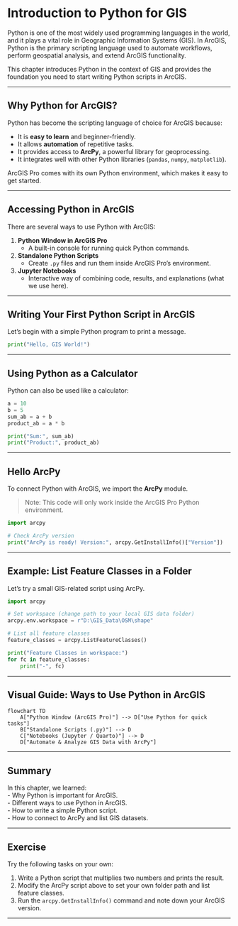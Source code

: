 # Introduction to Python for GIS

Python is one of the most widely used programming languages in the world, and it plays a vital role in Geographic Information Systems (GIS). In ArcGIS, Python is the primary scripting language used to automate workflows, perform geospatial analysis, and extend ArcGIS functionality.  

This chapter introduces Python in the context of GIS and provides the foundation you need to start writing Python scripts in ArcGIS.

---

## Why Python for ArcGIS?

Python has become the scripting language of choice for ArcGIS because:  

- It is **easy to learn** and beginner-friendly.  
- It allows **automation** of repetitive tasks.  
- It provides access to **ArcPy**, a powerful library for geoprocessing.  
- It integrates well with other Python libraries (`pandas`, `numpy`, `matplotlib`).  

ArcGIS Pro comes with its own Python environment, which makes it easy to get started.

---

## Accessing Python in ArcGIS

There are several ways to use Python with ArcGIS:  

1. **Python Window in ArcGIS Pro**  
   - A built-in console for running quick Python commands.  

2. **Standalone Python Scripts**  
   - Create `.py` files and run them inside ArcGIS Pro’s environment.  

3. **Jupyter Notebooks**  
   - Interactive way of combining code, results, and explanations (what we use here).  

---

## Writing Your First Python Script in ArcGIS

Let’s begin with a simple Python program to print a message.

```python
print("Hello, GIS World!")
```

---

## Using Python as a Calculator

Python can also be used like a calculator:

```python
a = 10
b = 5
sum_ab = a + b
product_ab = a * b

print("Sum:", sum_ab)
print("Product:", product_ab)
```

---

## Hello ArcPy

To connect Python with ArcGIS, we import the **ArcPy** module.  

> Note: This code will only work inside the ArcGIS Pro Python environment.

```python
import arcpy

# Check ArcPy version
print("ArcPy is ready! Version:", arcpy.GetInstallInfo()["Version"])
```

---

## Example: List Feature Classes in a Folder

Let’s try a small GIS-related script using ArcPy.

```python
import arcpy

# Set workspace (change path to your local GIS data folder)
arcpy.env.workspace = r"D:\GIS_Data\OSM\shape"

# List all feature classes
feature_classes = arcpy.ListFeatureClasses()

print("Feature Classes in workspace:")
for fc in feature_classes:
    print("-", fc)
```

---

## Visual Guide: Ways to Use Python in ArcGIS

```mermaid
flowchart TD
    A["Python Window (ArcGIS Pro)"] --> D["Use Python for quick tasks"]
    B["Standalone Scripts (.py)"] --> D
    C["Notebooks (Jupyter / Quarto)"] --> D
    D["Automate & Analyze GIS Data with ArcPy"]
```

---

## Summary

In this chapter, we learned:  
- Why Python is important for ArcGIS.  
- Different ways to use Python in ArcGIS.  
- How to write a simple Python script.  
- How to connect to ArcPy and list GIS datasets.  

---

## Exercise

Try the following tasks on your own:  

1. Write a Python script that multiplies two numbers and prints the result.  
2. Modify the ArcPy script above to set your own folder path and list feature classes.  
3. Run the `arcpy.GetInstallInfo()` command and note down your ArcGIS version.  

---
